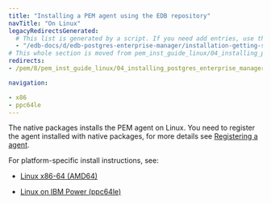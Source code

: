 ```yaml
---
title: "Installing a PEM agent using the EDB repository"
navTitle: "On Linux"
legacyRedirectsGenerated:
  # This list is generated by a script. If you need add entries, use the `legacyRedirects` key.
  - "/edb-docs/d/edb-postgres-enterprise-manager/installation-getting-started/linux-installation-guide/8.0/installing_pem_server_on_linux.html"
# This whole section is moved from pem_inst_guide_linux/04_installing_postgres_enterprise_manager and the navtitle is added.
redirects:
- /pem/8/pem_inst_guide_linux/04_installing_postgres_enterprise_manager/08_installing_pem_agent_using_edb_repository/

navigation:

- x86
- ppc64le
---
```


The native packages installs the PEM agent on Linux. You need to register the agent installed with native packages, for more details see [Registering a agent]().

For platform-specific install instructions, see:

- [Linux x86-64 (AMD64)](x86)

- [Linux on IBM Power (ppc64le)](ppc64le)
